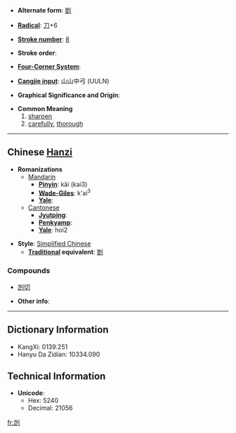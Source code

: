 * '''Alternate form''': [[剴]]

* '''[[Wiktionary:Chinese radical index| Radical]]''': [[Wiktionary:Chinese radical index 刀|刀]]+6

* '''[[Wiktionary:Chinese total strokes index|Stroke number]]''': [[Wiktionary:Chinese total strokes index 8|8]]

* '''Stroke order''': 

* '''[[Wiktionary:Chinese four corner index|Four-Corner System]]''': 

* '''[[Wiktionary:Chinese Cangjie index|Cangjie input]]''': 山山中弓 (UULN)

* '''Graphical Significance and Origin''': 

* '''Common Meaning'''
*# [[sharpen]]
*# [[carefully]], [[thorough]]


----

== Chinese [[Hanzi]] ==

* '''Romanizations'''
** [[Mandarin]]
*** '''[[Pinyin]]''': kǎi (kai3)
*** '''[[Wade-Giles]]''': k'ai<sup>3</sup>
*** '''[[Yale]]''': 
**[[Cantonese]]
***'''[[Jyutping]]''':
***'''[[Penkyamp]]''': 
***'''[[Yale]]''': hoi2

* '''Style''': [[Simplified Chinese]] 
** '''[[Traditional Chinese|Traditional]] equivalent''': [[剴]]

===Compounds===
*[[剀切]]

* '''Other info''': 

----

== Dictionary Information ==

* KangXi: 0139.251
* Hanyu Da Zidian: 10334.090

== Technical Information ==

* '''Unicode''':
** Hex: 5240
** Decimal: 21056

[[fr:剀]]